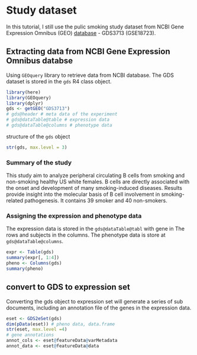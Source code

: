 # Study dataset

In this tutorial, I still use the pulic smoking study dataset from NCBI
Gene Expression Omnibus (GEO) [database](https://www.ncbi.nlm.nih.gov/gds) - GDS3713 (GSE18723).

## Extracting data from NCBI Gene Expression Omnibus databse

Using `GEOquery` library to retrieve data from NCBI database. The GDS dataset
is stored in the `gds` R4 class object.

```r
library(here)
library(GEOquery)
library(dplyr)
gds <- getGEO("GDS3713")
# gds@header # meta data of the experiment
# gds@dataTable@table # expression data
# gds@dataTable@columns # phenotype data
```

structure of the `gds` object

```r
str(gds, max.level = 3)
```

### Summary of the study
This study aim to analyze peripheral circulating B cells from smoking and non-smoking healthy US white females. B cells are directly associated with the onset and development of many smoking-induced diseases. Results provide insight into the molecular basis of B cell involvement in smoking-related pathogenesis. It contains 39 smoker and 40 non-smokers.

### Assigning the expression and phenotype data
The expression data is stored in the `gds@dataTable@tabl` with gene in
The rows and subjects in the columns.
The phenotype data is store at `gds@dataTable@columns`.

```r
expr <- Table(gds)
summary(expr[, 1:4])
pheno <- Columns(gds)
summary(pheno)
```

## convert to GDS to expression set
Converting the gds object to expression set will generate a series of sub documents, including an annotation file of the genes in the expression data.

```r
eset <- GDS2eSet(gds)
dim(pData(eset)) # pheno data, data.frame
str(eset, max.level =4)
# gene annotations
annot_cols <- eset@featureData@varMetadata
annot_data <- eset@featureData@data
```
